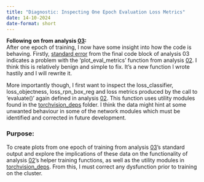 ```yaml
---
title: "Diagnostic: Inspecting One Epoch Evaluation Loss Metrics"
date: 14-10-2024
date-format: short
---
```


**Following on from analysis [03](03_ResNet50_setup.qmd):** \
After one epoch of training, I now have some insight into how the code is behaving. Firstly, [standard error](results/error.txt) from the final code block of analysis 03 indicates a problem with the 'plot_eval_metrics' function from analysis [02](02_helper_training_functions.md). I think this is relatively benign and simple to fix. It's a new function I wrote hastily and I will rewrite it. \

More importantly though, I first want to inspect the loss_classifier, loss_objectness, loss_rpn_box_reg and loss metrics produced by the call to 'evaluate()' again defined in analysis [02](02_helper_training_functions.md). This function uses utility modules found in the [torchvision_deps](../../src/torchvision_deps/) folder. I think the data might hint at some unwanted behaviour in some of the network modules which must be identified and corrected in future development. \

### Purpose:
To create plots from one epoch of training from analysis [03](02_helper_training_functions.md)'s standard output and explore the implications of these data on the functionality of analysis [02](02_helper_training_functions.md)'s helper training functions, as well as the utility modules in [torchvision_deps](../../src/torchvision_deps/). From this, I must correct any dysfunction prior to training on the cluster.